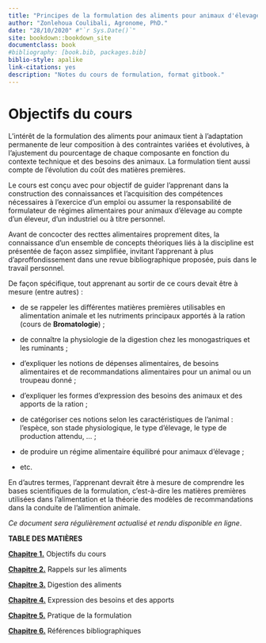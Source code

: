```yaml
--- 
title: "Principes de la formulation des aliments pour animaux d'élevage"
author: "Zonlehoua Coulibali, Agronome, PhD."
date: "28/10/2020" #"`r Sys.Date()`"
site: bookdown::bookdown_site
documentclass: book
#bibliography: [book.bib, packages.bib]
biblio-style: apalike
link-citations: yes
description: "Notes du cours de formulation, format gitbook."
---
```


# Objectifs du cours {#intro}

L’intérêt de la formulation des aliments pour animaux tient à l’adaptation permanente de leur composition à des contraintes variées et évolutives, à l’ajustement du pourcentage de chaque composante en fonction du contexte technique et des besoins des animaux. La formulation tient aussi compte de l'évolution du coût des matières premières.

Le cours est conçu avec pour objectif de guider l’apprenant dans la construction des connaissances et l’acquisition des compétences nécessaires à l'exercice d'un emploi ou assumer la responsabilité de formulateur de régimes alimentaires pour animaux d’élevage au compte d’un éleveur, d’un industriel ou à titre personnel.

Avant de concocter des recttes alimentaires proprement dites, la connaissance d’un ensemble de concepts théoriques liés à la discipline est présentée de façon assez simplifiée, invitant l’apprenant à plus d’aproffondissement dans une revue bibliographique proposée, puis dans le travail personnel. 

De façon spécifique, tout apprenant au sortir de ce cours devait être à mesure (entre autres) :

-	de se rappeler les différentes matières premières utilisables en alimentation animale et les nutriments principaux apportés à la ration (cours de **Bromatologie**) ;

-	de connaître la physiologie de la digestion chez les monogastriques et les ruminants ;

-	d’expliquer les notions de dépenses alimentaires, de besoins alimentaires et de recommandations alimentaires pour un animal ou un troupeau donné ;

-	d’expliquer les formes d’expression des besoins des animaux et des apports de la ration ;

-	de catégoriser ces notions selon les caractéristiques de l’animal : l’espèce, son stade physiologique, le type d’élevage, le type de production attendu, ... ;

-	de produire un régime alimentaire équilibré pour animaux d’élevage ;

-	etc.

En d’autres termes, l’apprenant devrait être à mesure de comprendre les bases scientifiques de la formulation, c’est-à-dire les matières premières utilisées dans l’alimentation et la théorie des modèles de recommandations dans la conduite de l’alimention animale.

_Ce document sera régulièrement actualisé et rendu disponible en ligne_.


**TABLE DES MATIÈRES**

[**Chapitre 1.**](https://rgoals.github.io/formulation/index.html) Objectifs du cours

[**Chapitre 2.**](https://rgoals.github.io/formulation/rappels.html) Rappels sur les aliments

[**Chapitre 3.**](https://rgoals.github.io/formulation/digestion.html) Digestion des aliments

[**Chapitre 4.**](https://rgoals.github.io/formulation/expression.html) Expression des besoins et des apports

[**Chapitre 5.**](https://rgoals.github.io/formulation/pratique.html) Pratique de la formulation

[**Chapitre 6.**](https://rgoals.github.io/formulation/references.html) Références bibliographiques
